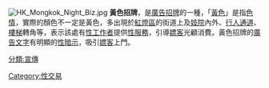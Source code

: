 {{Unreferenced|time=2020-02-22T05:35:26+00:00}}
[[File:HK_Mongkok_Night_Biz.jpg|thumb]]
'''黃色招牌'''，是[[廣告招牌|廣告招牌]]的一種，「[[黃色|黃色]]」是指[[色情|色情]]，實際的顏色不一定是黃色，多出現於[[紅燈區|紅燈區]]的街道上及[[妓院|妓院]]內外、[[行人通道|行人通道]]、[[樓梯|樓梯]]轉角等，表示該處有[[性工作者|性工作者]]提供[[性服務|性服務]]，引導[[嫖客|嫖客]]光顧消費。黃色招牌的[[廣告|廣告]][[文字|文字]]有明顯的[[性暗示|性暗示]]，吸引[[嫖客|嫖客]]上門。

[[分類:宣傳|分類:宣傳]]

[[Category:性交易|Category:性交易]]